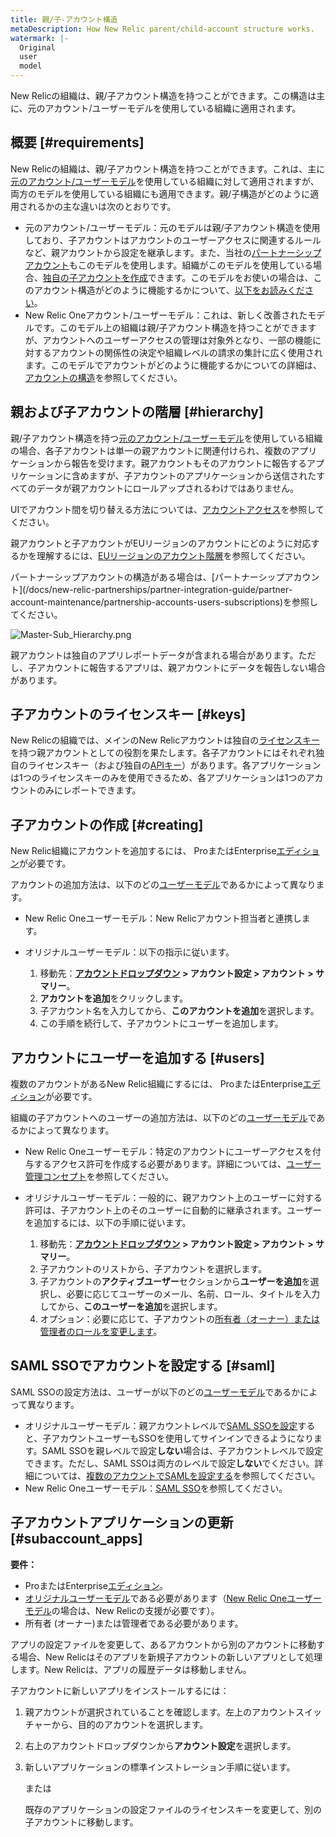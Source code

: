 ```yaml
---
title: 親/子-アカウント構造
metaDescription: How New Relic parent/child-account structure works.
watermark: |-
  Original
  user
  model
---
```


New Relicの組織は、親/子アカウント構造を持つことができます。この構造は主に、元のアカウント/ユーザーモデルを使用している組織に適用されます。

## 概要 [#requirements]

New Relicの組織は、親/子アカウント構造を持つことができます。これは、主に[元のアカウント/ユーザーモデル](/docs/accounts/original-accounts-billing/original-product-based-pricing/overview-changes-pricing-user-model/#user-models)を使用している組織に対して適用されますが、両方のモデルを使用している組織にも適用できます。親/子構造がどのように適用されるかの主な違いは次のとおりです。

* 元のアカウント/ユーザーモデル：元のモデルは親/子アカウント構造を使用しており、子アカウントはアカウントのユーザーアクセスに関連するルールなど、親アカウントから設定を継承します。また、当社の[パートナーシップアカウント](/docs/new-relic-partnerships/partner-integration-guide/partner-account-maintenance/partnership-accounts-users-subscriptions)もこのモデルを使用します。組織がこのモデルを使用している場合、[独自の子アカウントを作成](#creating)できます。このモデルをお使いの場合は、このアカウント構造がどのように機能するかについて、[以下をお読みください](#hierarchy)。
* New Relic Oneアカウント/ユーザーモデル：これは、新しく改善されたモデルです。このモデル上の組織は親/子アカウント構造を持つことができますが、アカウントへのユーザーアクセスの管理は対象外となり、一部の機能に対するアカウントの関係性の決定や組織レベルの請求の集計に広く使用されます。このモデルでアカウントがどのように機能するかについての詳細は、[アカウントの構造](/docs/accounts/accounts-billing/account-structure/new-relic-account-structure)を参照してください。

## 親および子アカウントの階層 [#hierarchy]

親/子アカウント構造を持つ[元のアカウント/ユーザーモデル](#requirements)を使用している組織の場合、各子アカウントは単一の親アカウントに関連付けられ、複数のアプリケーションから報告を受けます。親アカウントもそのアカウントに報告するアプリケーションに含めますが、子アカウントのアプリケーションから送信されたすべてのデータが親アカウントにロールアップされるわけではありません。

UIでアカウント間を切り替える方法については、[アカウントアクセス](/docs/accounts/accounts-billing/general-account-settings/factors-affecting-access-features-data#account-access)を参照してください。

親アカウントと子アカウントがEUリージョンのアカウントにどのように対応するかを理解するには、[EUリージョンのアカウント階層](/docs/using-new-relic/welcome-new-relic/getting-started/introduction-eu-region-data-center#global-account-hierarchy)を参照してください。

<Callout variant="tip">
  パートナーシップアカウントの構造がある場合は、[パートナーシップアカウント](/docs/new-relic-partnerships/partner-integration-guide/partner-account-maintenance/partnership-accounts-users-subscriptions)を参照してください。
</Callout>

![Master-Sub_Hierarchy.png](./images/Master-Sub_Hierarchy.png "Master-Sub_Hierarchy.png")

<figcaption>
  親アカウントは独自のアプリレポートデータが含まれる場合があります。ただし、子アカウントに報告するアプリは、親アカウントにデータを報告しない場合があります。
</figcaption>

## 子アカウントのライセンスキー [#keys]

New Relicの組織では、メインのNew Relicアカウントは独自の[ライセンスキー](/docs/accounts-partnerships/accounts/account-setup/license-key)を持つ親アカウントとしての役割を果たします。各子アカウントにはそれぞれ独自のライセンスキー（および独自の[APIキー](/docs/apis/rest-api-v2/requirements/rest-api-key)）があります。各アプリケーションは1つのライセンスキーのみを使用できるため、各アプリケーションは1つのアカウントのみにレポートできます。

## 子アカウントの作成 [#creating]

New Relic組織にアカウントを追加するには、 ProまたはEnterprise[エディション](https://newrelic.com/pricing)が必要です。

アカウントの追加方法は、以下のどの[ユーザーモデル](/docs/accounts/original-accounts-billing/original-product-based-pricing/overview-changes-pricing-user-model#user-models)であるかによって異なります。

* New Relic Oneユーザーモデル：New Relicアカウント担当者と連携します。

* オリジナルユーザーモデル：以下の指示に従います。

  1. 移動先：**[アカウントドロップダウン](/docs/accounts-partnerships/education/getting-started-new-relic/glossary#account-dropdown) > アカウント設定 > アカウント > サマリー**。
  2. **アカウントを追加**をクリックします。
  3. 子アカウント名を入力してから、**このアカウントを追加**を選択します。
  4. この手順を続行して、子アカウントにユーザーを追加します。

## アカウントにユーザーを追加する [#users]

複数のアカウントがあるNew Relic組織にするには、 ProまたはEnterprise[エディション](https://newrelic.com/pricing)が必要です。

組織の子アカウントへのユーザーの追加方法は、以下のどの[ユーザーモデル](/docs/accounts/original-accounts-billing/original-product-based-pricing/overview-changes-pricing-user-model#user-models)であるかによって異なります。

* New Relic Oneユーザーモデル：特定のアカウントにユーザーアクセスを付与するアクセス許可を作成する必要があります。詳細については、[ユーザー管理コンセプト](/docs/accounts/accounts-billing/new-relic-one-user-management/add-manage-users-groups-roles#understand-concepts)を参照してください。

* オリジナルユーザーモデル：一般的に、親アカウント上のユーザーに対する許可は、子アカウント上のそのユーザーに自動的に継承されます。ユーザーを追加するには、以下の手順に従います。

  1. 移動先：**[アカウントドロップダウン](/docs/accounts-partnerships/education/getting-started-new-relic/glossary#account-dropdown) > アカウント設定 > アカウント > サマリー**。
  2. 子アカウントのリストから、子アカウントを選択します。
  3. 子アカウントの**アクティブユーザー**セクションから**ユーザーを追加**を選択し、必要に応じてユーザーのメール、名前、ロール、タイトルを入力してから、**このユーザーを追加**を選択します。
  4. オプション：必要に応じて、子アカウントの[所有者（オーナー）または管理者のロールを変更します](/docs/accounts-partnerships/accounts/account-setup/adding-updating-users)。

## SAML SSOでアカウントを設定する [#saml]

SAML SSOの設定方法は、ユーザーが以下のどの[ユーザーモデル](/docs/accounts/original-accounts-billing/original-product-based-pricing/overview-changes-pricing-user-model#user-models)であるかによって異なります。

* オリジナルユーザーモデル：親アカウントレベルで[SAML SSOを設定](/docs/accounts-partnerships/accounts/saml-single-sign/setting-sso)すると、子アカウントユーザーもSSOを使用してサインインできるようになります。SAML SSOを親レベルで設定**しない**場合は、子アカウントレベルで設定できます。ただし、SAML SSOは両方のレベルで設定**しない**でください。詳細については、[複数のアカウントでSAMLを設定する](/docs/accounts-partnerships/accounts/saml-single-sign/configuring-saml-multiple-accounts)を参照してください。
* New Relic Oneユーザーモデル：[SAML SSO](/docs/accounts/accounts-billing/new-relic-one-user-management/authentication-domains-saml-sso-scim-more)を参照してください。

## 子アカウントアプリケーションの更新 [#subaccount_apps]

**要件：**

* ProまたはEnterprise[エディション](https://newrelic.com/pricing)。
* [オリジナルユーザーモデル](/docs/accounts/original-accounts-billing/original-product-based-pricing/overview-changes-pricing-user-model#user-models)である必要があります（[New Relic Oneユーザーモデル](/docs/accounts/original-accounts-billing/original-product-based-pricing/overview-changes-pricing-user-model#user-models)の場合は、New Relicの支援が必要です）。
* 所有者 (オーナー)または管理者である必要があります。

アプリの設定ファイルを変更して、あるアカウントから別のアカウントに移動する場合、New Relicはそのアプリを新規子アカウントの新しいアプリとして処理します。New Relicは、アプリの履歴データは移動しません。

子アカウントに新しいアプリをインストールするには：

1. 親アカウントが選択されていることを確認します。左上のアカウントスイッチャーから、目的のアカウントを選択します。

2. 右上のアカウントドロップダウンから**アカウント設定**を選択します。

3. 新しいアプリケーションの標準インストレーション手順に従います。

   または

   既存のアプリケーションの設定ファイルのライセンスキーを変更して、別の子アカウントに移動します。